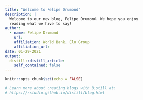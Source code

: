 ```yaml
---
title: "Welcome to Felipe Drumond"
description: |
  Welcome to our new blog, Felipe Drumond. We hope you enjoy 
  reading what we have to say!
author:
  - name: Felipe Drumond
    url: 
    affiliation: World Bank, Elo Group
    affiliation_url: 
date: 01-29-2021
output:
  distill::distill_article:
    self_contained: false
---
```


```r
knitr::opts_chunk$set(echo = FALSE)

# Learn more about creating blogs with Distill at:
# https://rstudio.github.io/distill/blog.html

```



